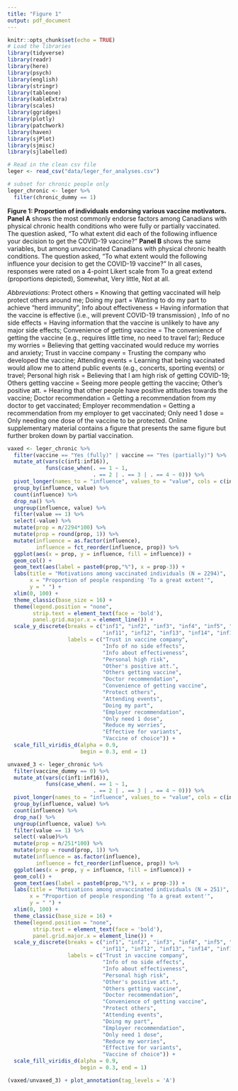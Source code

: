 ```yaml
---
title: "Figure 1"
output: pdf_document
---
```

```r
knitr::opts_chunk$set(echo = TRUE)
# Load the libraries
library(tidyverse)
library(readr)
library(here)
library(psych)
library(english)
library(stringr)
library(tableone)
library(kableExtra)
library(scales)
library(ggridges)
library(plotly)
library(patchwork)
library(haven)
library(sjPlot)
library(sjmisc)
library(sjlabelled)
```

```r
# Read in the clean csv file
leger <- read_csv("data/leger_for_analyses.csv")

# subset for chronic people only
leger_chronic <- leger %>%
  filter(chronic_dummy == 1)
```

**Figure 1: Proportion of individuals endorsing various vaccine motivators.**
**Panel A** shows the most commonly endorse factors among Canadians with physical chronic health conditions who were fully or partially vaccinated. The question asked, “To what extent did each of the following influence your decision to get the COVID-19 vaccine?” **Panel B** shows the same variables, but among unvaccinated Canadians with physical chronic health conditions. The question asked, “To what extent would the following influence your decision to get the COVID-19 vaccine?” In all cases, responses were rated on a 4-point Likert scale from To a great extend (proportions depicted), Somewhat, Very little, Not at all.

*Abbreviations*: Protect others = Knowing that getting vaccinated will help protect others around me; Doing my part = Wanting to do my part to achieve "herd immunity", Info about effectiveness = Having information that the vaccine is effective (i.e., will prevent COVID-19 transmission) , Info of no side effects = Having information that the vaccine is unlikely to have any major side effects; Convenience of getting vaccine = The convenience of getting the vaccine (e.g., requires little time, no need to travel far); Reduce my worries = Believing that getting vaccinated would reduce my worries and anxiety; Trust in vaccine company = Trusting the company who developed the vaccine; Attending events = Learning that being vaccinated would allow me to attend public events (e.g., concerts, sporting events) or travel; Personal high risk = Believing that I am high risk of getting COVID-19; Others getting vaccine = Seeing more people getting the vaccine; Other’s positive att. = Hearing that other people have positive attitudes towards the vaccine; Doctor recommendation = Getting a recommendation from my doctor to get vaccinated; Employer recommendation = Getting a recommendation from my employer to get vaccinated; Only need 1 dose = Only needing one dose of the vaccine to be protected. Online supplementary material contains a figure that presents the same figure but further broken down by partial vaccination.

```r

vaxed <- leger_chronic %>%
  filter(vaccine == "Yes (fully)" | vaccine == "Yes (partially)") %>%
  mutate_at(vars(c(inf1:inf16)), 
            funs(case_when(. == 1 ~ 1,
                           . == 2 | . == 3 | . == 4 ~ 0))) %>%
  pivot_longer(names_to = "influence", values_to = "value", cols = c(inf1:inf16)) %>%
  group_by(influence, value) %>%
  count(influence) %>%
  drop_na() %>%
  ungroup(influence, value) %>%
  filter(value == 1) %>%
  select(-value) %>%
  mutate(prop = n/2294*100) %>%
  mutate(prop = round(prop, 1)) %>%
  mutate(influence = as.factor(influence),
         influence = fct_reorder(influence, prop)) %>%
  ggplot(aes(x = prop, y = influence, fill = influence)) + 
  geom_col() + 
  geom_text(aes(label = paste0(prop,"%"), x = prop-3)) +
  labs(title = "Motivations among vaccinated individuals (N = 2294)", 
       x = "Proportion of people responding 'To a great extent'",
       y = " ") + 
  xlim(0, 100) +
  theme_classic(base_size = 16) +
  theme(legend.position = "none",
        strip.text = element_text(face = 'bold'),
        panel.grid.major.x = element_line()) +
  scale_y_discrete(breaks = c("inf1", "inf2", "inf3", "inf4", "inf5", "inf6", "inf7", "inf10",
                              "inf11", "inf12", "inf13", "inf14", "inf15", "inf16", "inf17", "inf18"),
                   labels = c("Trust in vaccine company",
                              "Info of no side effects",
                              "Info about effectiveness",
                              "Personal high risk",
                              "Other's positive att.",
                              "Others getting vaccine",
                              "Doctor recommendation",
                              "Convenience of getting vaccine",
                              "Protect others",
                              "Attending events",
                              "Doing my part",
                              "Employer recommendation",
                              "Only need 1 dose",
                              "Reduce my worries",
                              "Effective for variants",
                              "Vaccine of choice")) +
  scale_fill_viridis_d(alpha = 0.9,
                       begin = 0.3, end = 1)

unvaxed_3 <- leger_chronic %>%
  filter(vaccine_dummy == 0) %>%
  mutate_at(vars(c(inf1:inf16)), 
            funs(case_when(. == 1 ~ 1,
                           . == 2 | . == 3 | . == 4 ~ 0))) %>%
  pivot_longer(names_to = "influence", values_to = "value", cols = c(inf1:inf16)) %>%
  group_by(influence, value) %>%
  count(influence) %>%
  drop_na() %>%
  ungroup(influence, value) %>%
  filter(value == 1) %>%
  select(-value)%>%
  mutate(prop = n/251*100) %>%
  mutate(prop = round(prop, 1)) %>%
  mutate(influence = as.factor(influence),
         influence = fct_reorder(influence, prop)) %>%
  ggplot(aes(x = prop, y = influence, fill = influence)) + 
  geom_col() + 
  geom_text(aes(label = paste0(prop,"%"), x = prop-3)) +
  labs(title = "Motivations among unvaccinated individuals (N = 251)", 
       x = "Proportion of people responding 'To a great extent'",
       y = " ") + 
  xlim(0, 100) +
  theme_classic(base_size = 16) +
  theme(legend.position = "none",
        strip.text = element_text(face = 'bold'),
        panel.grid.major.x = element_line()) +
  scale_y_discrete(breaks = c("inf1", "inf2", "inf3", "inf4", "inf5", "inf6", "inf7", "inf10",
                              "inf11", "inf12", "inf13", "inf14", "inf15", "inf16", "inf17", "inf18"),
                   labels = c("Trust in vaccine company",
                              "Info of no side effects",
                              "Info about effectiveness",
                              "Personal high risk",
                              "Other's positive att.",
                              "Others getting vaccine",
                              "Doctor recommendation",
                              "Convenience of getting vaccine",
                              "Protect others",
                              "Attending events",
                              "Doing my part",
                              "Employer recommendation",
                              "Only need 1 dose",
                              "Reduce my worries",
                              "Effective for variants",
                              "Vaccine of choice")) +
  scale_fill_viridis_d(alpha = 0.9,
                       begin = 0.3, end = 1)

(vaxed/unvaxed_3) + plot_annotation(tag_levels = 'A')
```
